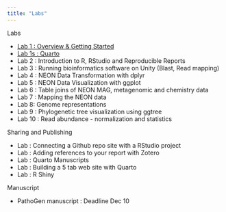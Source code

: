 ```yaml
---
title: "Labs"
---
```


Labs

* [Lab 1 : Overview & Getting Started](labs/lab1_overview.html)
* [Lab 1s : Quarto](labs/lab1s_quarto.html)
* Lab 2 : Introduction to R, RStudio and Reproducible Reports
* Lab 3 : Running bioinformatics software on Unity (Blast, Read mapping)  
* Lab 4 : NEON Data Transformation with dplyr
* Lab 5 : NEON Data Visualization with ggplot
* Lab 6 : Table joins of NEON MAG, metagenomic and chemistry data
* Lab 7 : Mapping the NEON data
* Lab 8: Genome representations
* Lab 9 : Phylogenetic tree visualization using ggtree
* Lab 10 : Read abundance - normalization and statistics

Sharing and Publishing

* Lab : Connecting a Github repo site with a RStudio project
* Lab : Adding references to your report with Zotero
* Lab : Quarto Manuscripts
* Lab : Building a 5 tab web site with Quarto
* Lab : R Shiny

Manuscript

* PathoGen manuscript : Deadline Dec 10
